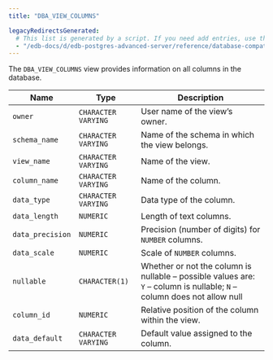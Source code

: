 ```yaml
---
title: "DBA_VIEW_COLUMNS"

legacyRedirectsGenerated:
  # This list is generated by a script. If you need add entries, use the `legacyRedirects` key.
  - "/edb-docs/d/edb-postgres-advanced-server/reference/database-compatibility-for-oracle-developers-reference-guide/10/Database_Compatibility_for_Oracle_Developers_Reference_Guide.1.162.html"
---
```


<div id="dba_view_columns" class="registered_link"></div>

The `DBA_VIEW_COLUMNS` view provides information on all columns in the database.

| Name             | Type                | Description                                                                                                             |
| ---------------- | ------------------- | ----------------------------------------------------------------------------------------------------------------------- |
| `owner`          | `CHARACTER VARYING` | User name of the view’s owner.                                                                                          |
| `schema_name`    | `CHARACTER VARYING` | Name of the schema in which the view belongs.                                                                           |
| `view_name`      | `CHARACTER VARYING` | Name of the view.                                                                                                       |
| `column_name`    | `CHARACTER VARYING` | Name of the column.                                                                                                     |
| `data_type`      | `CHARACTER VARYING` | Data type of the column.                                                                                                |
| `data_length`    | `NUMERIC`           | Length of text columns.                                                                                                 |
| `data_precision` | `NUMERIC`           | Precision (number of digits) for `NUMBER` columns.                                                                      |
| `data_scale`     | `NUMERIC`           | Scale of `NUMBER` columns.                                                                                              |
| `nullable`       | `CHARACTER(1)`      | Whether or not the column is nullable – possible values are: `Y` – column is nullable; `N` – column does not allow null |
| `column_id`      | `NUMERIC`           | Relative position of the column within the view.                                                                        |
| `data_default`   | `CHARACTER VARYING` | Default value assigned to the column.                                                                                   |
